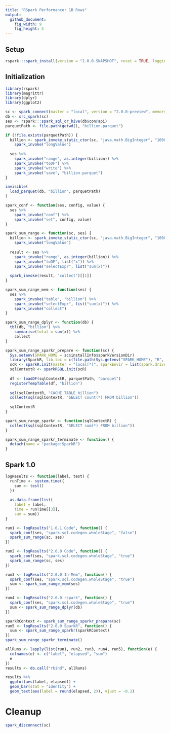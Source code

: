 ```yaml
---
title: "RSpark Performance: 1B Rows"
output:
  github_document:
    fig_width: 9
    fig_height: 5
---
```


## Setup
```r
rspark:::spark_install(version = "2.0.0-SNAPSHOT", reset = TRUE, logging = "WARN")
```

## Initialization

```r
library(rspark)
library(magrittr)
library(dplyr)
library(ggplot2)

sc <- spark_connect(master = "local", version = "2.0.0-preview", memory = "4G")
db <- src_spark(sc)
ses <- rspark:::spark_sql_or_hive(db$con@api)
parquetPath <- file.path(getwd(), "billion.parquet")

if (!file.exists(parquetPath)) {
  billion <- spark_invoke_static_ctor(sc, "java.math.BigInteger", "1000000000") %>%
    spark_invoke("longValue")
  
  ses %>%
    spark_invoke("range", as.integer(billion)) %>%
    spark_invoke("toDF") %>%
    spark_invoke("write") %>%
    spark_invoke("save", "billion.parquet")
}

invisible(
  load_parquet(db, "billion", parquetPath)
)

spark_conf <- function(ses, config, value) {
  ses %>%
    spark_invoke("conf") %>%
    spark_invoke("set", config, value)
}

spark_sum_range <- function(sc, ses) {
  billion <- spark_invoke_static_ctor(sc, "java.math.BigInteger", "1000000000") %>%
    spark_invoke("longValue")
  
  result <- ses %>%
    spark_invoke("range", as.integer(billion)) %>%
    spark_invoke("toDF", list("x")) %>%
    spark_invoke("selectExpr", list("sum(x)"))
    
  spark_invoke(result, "collect")[[1]]
}

spark_sum_range_mem <- function(ses) {
  ses %>%
    spark_invoke("table", "billion") %>%
    spark_invoke("selectExpr", list("sum(x)")) %>%
    spark_invoke("collect")
}

spark_sum_range_dplyr <- function(db) {
  tbl(db, "billion") %>%
    summarise(total = sum(x)) %>%
    collect
}

spark_sum_range_sparkr_prepare <- function(sc) {
  Sys.setenv(SPARK_HOME = sc$installInfo$sparkVersionDir)
  library(SparkR, lib.loc = c(file.path(Sys.getenv("SPARK_HOME"), "R", "lib")))
  scR <- sparkR.init(master = "local[*]", sparkEnvir = list(spark.driver.memory="8G"))
  sqlContextR <- sparkRSQL.init(scR)
  
  df <- loadDF(sqlContextR, parquetPath, "parquet")
  registerTempTable(df, "billion")
  
  sql(sqlContextR, "CACHE TABLE billion")
  collect(sql(sqlContextR, "SELECT count(*) FROM billion"))
  
  sqlContextR
}

spark_sum_range_sparkr <- function(sqlContextR) {
  collect(sql(sqlContextR, "SELECT sum(*) FROM billion"))
}

spark_sum_range_sparkr_terminate <- function() {
  detach(name = "package:SparkR")
}

```

## Spark 1.0

```r
logResults <- function(label, test) {
  runTime <- system.time({
    sum <- test()
  })
  
  as.data.frame(list(
    label = label,
    time = runTime[[3]],
    sum = sum))
}

run1 <- logResults("1.6.1 Code", function() {
  spark_conf(ses, "spark.sql.codegen.wholeStage", "false")
  spark_sum_range(sc, ses)
})

run2 <- logResults("2.0.0 Code", function() {
  spark_conf(ses, "spark.sql.codegen.wholeStage", "true")
  spark_sum_range(sc, ses)
})

run3 <- logResults("2.0.0 In-Mem", function() {
  spark_conf(ses, "spark.sql.codegen.wholeStage", "true")
  sum <- spark_sum_range_mem(ses)
})

run4 <- logResults("2.0.0 rspark", function() {
  spark_conf(ses, "spark.sql.codegen.wholeStage", "true")
  sum <- spark_sum_range_dplyr(db)
})

sparkRContext <- spark_sum_range_sparkr_prepare(sc)
run5 <- logResults("2.0.0 SparkR", function() {
  sum <- spark_sum_range_sparkr(sparkRContext)
})
spark_sum_range_sparkr_terminate()

allRuns <- lapply(list(run1, run2, run3, run4, run5), function(e) {
  colnames(e) <- c("label", "elapsed", "sum")
  e
})
results <- do.call("rbind", allRuns)

results %>% 
  ggplot(aes(label, elapsed)) +
  geom_bar(stat = "identity") +
  geom_text(aes(label = round(elapsed, 2)), vjust = -0.2)
```

# Cleanup

```r
spark_disconnect(sc)
```
